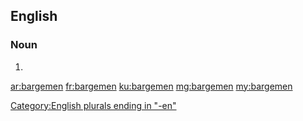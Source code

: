 ==English==

===Noun===
{{head|en|plural}}

# {{plural of|bargeman|lang=en}}

[[Category:English plurals ending in "-en"]]

[[ar:bargemen]]
[[fr:bargemen]]
[[ku:bargemen]]
[[mg:bargemen]]
[[my:bargemen]]